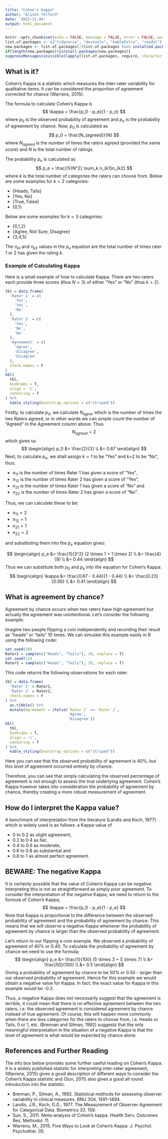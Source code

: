 ```yaml
---
title: "Cohen's Kappa"
author: "Alison Telford"
date: '2022-11-04'
output: html_document
---
```


```r
knitr::opts_chunk$set(echo = FALSE, message = FALSE, error = FALSE, warning = FALSE)
list.of.packages <- c("tidyverse", "devtools", "kableExtra", "readxl")
new.packages <- list.of.packages[!(list.of.packages %in% installed.packages()[,"Package"])]
if(length(new.packages)){install.packages(new.packages)}
suppressMessages(invisible(lapply(list.of.packages, require, character.only = TRUE)))
```

## What is it?

Cohen’s Kappa is a statistic which measures the inter-rater variability for qualitative items. It can be considered the proportion of agreement corrected for chance (Warrens, 2015).

The formula to calculate Cohen’s Kappa is
$$
\kappa = \frac{p_0 - p_e}{1 - p_e}
$$
where $p_0$ is the observed probability of agreement and $p_e$ is the probability of agreement by chance. Now, $p_0$ is calculated as
$$
p_0 = \frac{N_{agreed}}{N}
$$
where $N_{agreed}$ is the number of times the raters agreed (provided the same score) and $N$ is the total number of ratings.

The probability $p_e$ is calculated as 
$$
p_e = \frac{1}{N^2} \sum_k n_{k1}n_{k2}
$$
where $k$ is the total number of categories the raters can choose from. Below are some examples for $k=2$ categories:

- {Heads, Tails}
- {Yes, No}
- {True, False}
- {0,1}

Below are some examples for $k=3$ categories:

- {0,1,2}
- {Agree, Not Sure, Disagree}
- {3,4,5}

The $n_{k1}$ and $n_{k2}$ values in the $p_e$ equation are the total number of times rater 1 or 2 has given the rating $k$.

### Example of Calculating Kappa
Here is a small example of how to calculate Kappa. There are two raters each provide three scores (thus $N=3$) of either “Yes” or “No” (thus $k=2$).

```r
tbl = data.frame(
  'Rater 1' = c(
    'Yes',
    'Yes',
    'No'
  ),
  'Rater 2' = c(
    'Yes',
    'No',
    'No'
  ),
  'Agreement' = c(
    'Agree',
    'Disagree',
    'Disagree'
  ),
  check.names = F
)
kbl(
  tbl, 
  booktabs = T,
  align = 'c',
  centering = T
) %>% 
  kable_styling(bootstrap_options = c("striped"))
```

Firstly, to calculate $p_0$, we calculate $N_{agree}$ which is the number of times the two Raters agreed, or in other words we can simple count the number of “Agreed” in the Agreement column above. Thus 
$$
N_{agreed} = 2
$$
which gives us
$$
\begin{align}
p_0 &= \frac{2}{3} \\
&= 0.67
\end{align}
$$
Next, to calculate $p_e$, we shall assign $k=1$ to be “Yes” and k=2 to be “No”, thus:

- $n_{11}$ is the number of times Rater 1 has given a score of “Yes”,
- $n_{12}$ is the number of times Rater 2 has given a score of “Yes”,
- $n_{21}$ is the number of times Rater 1 has given a score of “No” and
- $n_{22}$ is the number of times Rater 2 has given a score of “No”.

Thus, we can calculate these to be:

- $n_{11} = 2$
- $n_{12} = 1$
- $n_{21} = 1$
- $n_{22} = 2$

and substituting them into the $p_e$ equation gives:

$$
\begin{align}
p_e &= \frac{1}{3^2} (2 \times 1 + 1 \times 2) \\
&= \frac{4}{9} \\
&= 0.44
\end{align}
$$
Thus we can substitute both $p_0$ and $p_e$ into the equation for Cohen’s Kappa:
$$
\begin{align}
\kappa &= \frac{0.67 - 0.44}{1 - 0.44} \\
&= \frac{0.23}{0.56} \\
&= 0.41
\end{align}
$$

## What is agreement by chance?
Agreement by chance occurs when two raters have high agreement but actually the agreement was unintentional. Let’s consider the following example:

Imagine two people flipping a coin independently and recording their result as “heads” or “tails” 10 times. We can simulate this example easily in R using the following code:

```r
set.seed(10)
Rater1 = sample(c("Heads", "Tails"), 10, replace = T)
set.seed(11)
Rater2 = sample(c("Heads", "Tails"), 10, replace = T)
```

This code returns the following observations for each rater:

```r
tbl = data.frame(
  'Rater 1' = Rater1,
  'Rater 2' = Rater2,
  check.names = F
) %>% 
  as.tibble() %>% 
  mutate(Agreement = ifelse(`Rater 1` == `Rater 2`,
                            'Agree',
                            'Disagree'))
kbl(
  tbl, 
  booktabs = T,
  align = 'c',
  centering = T
) %>% 
  kable_styling(bootstrap_options = c("striped"))
```

Here you can see that the observed probability of agreement is 40%, but this level of agreement occurred entirely by chance. 

Therefore, you can see that simply calculating the observed percentage of agreement is not enough to assess the true underlying agreement. Cohen’s Kappa however takes into consideration the probability of agreement by chance, thereby creating a more robust measurement of agreement.

## How do I interpret the Kappa value?
A benchmark of interpretation from the literature (Landis and Koch, 1977) which is widely used is as follows: a Kappa value of 

- 0 to 0.2 as slight agreement,
- 0.2 to 0.4 as fair, 
- 0.4 to 0.6 as moderate, 
- 0.6 to 0.8 as substantial and 
- 0.8 to 1 as almost perfect agreement.

## BEWARE: The negative Kappa
It is certainly possible that the value of Cohen’s Kappa can be negative. Interpreting this is not as straightforward as simply poor agreement. To consider the interpretation of the negative Kappa, we need to return to the formula of Cohen’s Kappa;
$$
\kappa = \frac{p_0 - p_e}{1 - p_e}
$$
Note that Kappa is proportional to the difference between the observed probability of agreement and the probability of agreement by chance. This means that we will observe a negative Kappa whenever the probability of agreement by chance is larger than the observed probability of agreement. 

Let’s return to our flipping a coin example. We observed a probability of agreement of 40% or 0.40. To calculate the probability of agreement by chance we need to use the formula;
$$
\begin{align}
p_e &= \frac{1}{100} (5 \times 3 + 5 \times 7) \\
&= \frac{50}{100} \\ 
&= 0.5
\end{align}
$$
Giving a probability of agreement by chance to be 50% or 0.50 - larger than our observed probability of agreement. Hence for this example we would obtain a negative value for Kappa. In fact, the exact value for Kappa in this example would be -0.2.

Thus, a negative Kappa does not necessarily suggest that the agreement is terrible, it could mean that there is no effective agreement between the two raters, i.e. the observed agreement is considered agreement by chance instead of true agreement. Of course, this will happen more commonly when there are less categories for the raters to choose from, i.e. Heads or Tails, 0 or 1, etc. (Brennan and Silman, 1992) suggests that the only meaningful interpretation in the situation of a negative Kappa is that the level of agreement is what would be expected by chance alone.

## References and Further Reading
The info box below provides some further useful reading on Cohen’s Kappa. It is a widely published statistic for interpreting inter-rater agreement, (Warrens, 2015) gives a good description of different ways to consider the Cohen’s Kappa statistic and (Sun, 2011) also gives a good all round introduction into the statistic.

- Brennan, P., Silman, A., 1992. Statistical methods for assessing observer variability in clinical measures. BMJ 304, 1491–1494.
- Landis, J.R., Koch, G.G., 1977. The Measurement of Observer Agreement for Categorical Data. Biometrics 33, 159.
- Sun, S., 2011. Meta-analysis of Cohen’s kappa. Health Serv. Outcomes Res. Methodol. 11. 
- Warrens, M., 2015. Five Ways to Look at Cohen’s Kappa. J. Psychol. Psychother. 05.